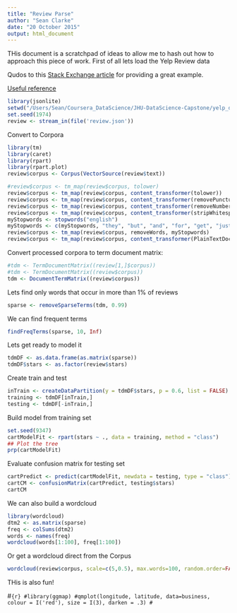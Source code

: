 ```yaml
---
title: "Review Parse"
author: "Sean Clarke"
date: "20 October 2015"
output: html_document
---
```

THis document is a scratchpad of ideas to allow me to hash out how to approach this piece of work.
First of all lets load the Yelp Review data

Qudos to this [Stack Exchange article](http://stackoverflow.com/questions/15506118/make-dataframe-of-top-n-frequent-terms-for-multiple-corpora-using-tm-package-in) for providing a great example.

[Useful reference](https://www.kaggle.com/amhchiu/whats-cooking/bag-of-ingredients-in-r/run/71436/code)

```r
library(jsonlite)
setwd("/Users/Sean/Coursera_DataScience/JHU-DataScience-Capstone/yelp_dataset_challenge_academic_dataset/1pct_samples")
set.seed(1974)
review <- stream_in(file('review.json'))
```

Convert to Corpora

```r
library(tm)
library(caret)
library(rpart)
library(rpart.plot)
review$corpus <- Corpus(VectorSource(review$text))
```

```r
#review$corpus <- tm_map(review$corpus, tolower)
review$corpus <- tm_map(review$corpus, content_transformer(tolower)) 
review$corpus <- tm_map(review$corpus, content_transformer(removePunctuation)) 
review$corpus <- tm_map(review$corpus, content_transformer(removeNumbers))
review$corpus <- tm_map(review$corpus, content_transformer(stripWhitespace))
myStopwords <- stopwords("english")
myStopwords <- c(myStopwords, "they", "but", "and", "for", "get", "just")
review$corpus <- tm_map(review$corpus, removeWords, myStopwords)
review$corpus <- tm_map(review$corpus, content_transformer(PlainTextDocument))
```


Convert processed corpora to term document matrix:

```r
#tdm <- TermDocumentMatrix((review[1,]$corpus))
#tdm <- TermDocumentMatrix((review$corpus))
tdm <- DocumentTermMatrix((review$corpus))
```

Lets find only words that occur in more than 1% of reviews
```r
sparse <- removeSparseTerms(tdm, 0.99)
```

We can find frequent terms
```r
findFreqTerms(sparse, 10, Inf)
```


Lets get ready to model it

```r
tdmDF <- as.data.frame(as.matrix(sparse))
tdmDF$stars <- as.factor(review$stars)
```

Create train and test

```r
inTrain <- createDataPartition(y = tdmDF$stars, p = 0.6, list = FALSE)
training <- tdmDF[inTrain,]
testing <- tdmDF[-inTrain,]
```


Build model from training set

```r
set.seed(9347)
cartModelFit <- rpart(stars ~ ., data = training, method = "class")
## Plot the tree
prp(cartModelFit)
```

Evaluate confusion matrix for testing set

```r
cartPredict <- predict(cartModelFit, newdata = testing, type = "class")
cartCM <- confusionMatrix(cartPredict, testing$stars)
cartCM
```


We can also build a wordcloud

```r
library(wordcloud)
dtm2 <- as.matrix(sparse)
freq <- colSums(dtm2)
words <- names(freq)
wordcloud(words[1:100], freq[1:100])
```

Or get a wordcloud direct from the Corpus

```r
wordcloud(review$corpus, scale=c(5,0.5), max.words=100, random.order=FALSE, rot.per=0.35, use.r.layout=FALSE, colors=brewer.pal(8, "Dark2") )
```

THis is also fun!

#```{r}
#library(ggmap)
#qmplot(longitude, latitude, data=business, colour = I('red'), size = I(3), darken = .3)
#```